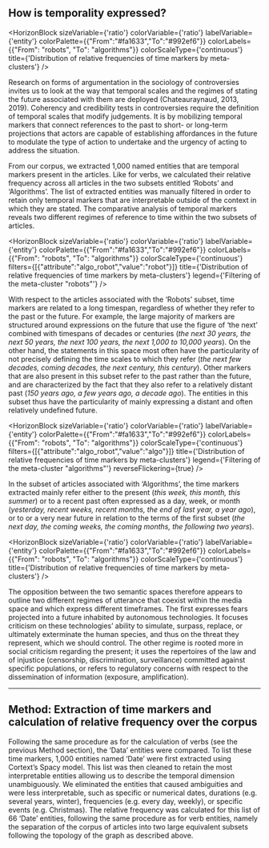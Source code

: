 
## How is temporality expressed?

<HorizonBlock 
  sizeVariable={'ratio'} 
  colorVariable={'ratio'} 
  labelVariable={'entity'} 
  colorPalette={{"From":"#fa1633","To":"#992ef6"}}
  colorLabels={{"From": "robots", "To": "algorithms"}}
  colorScaleType={'continuous'}
  title={'Distribution of relative frequencies of time markers by meta-clusters'}
/>

Research on forms of argumentation in the sociology of controversies invites us to look at the way that temporal scales and the regimes of stating the future associated with them are deployed (Chateauraynaud, 2013, 2019). Coherency and credibility tests in controversies require the definition of temporal scales that modify judgements. It is by mobilizing temporal markers that connect references to the past to short- or long-term projections that actors are capable of establishing affordances in the future to modulate the type of action to undertake and the urgency of acting to address the situation.

From our corpus, we extracted 1,000 named entities that are temporal markers present in the articles. Like for verbs, we calculated their relative frequency across all articles in the two subsets entitled ‘Robots’ and ‘Algorithms’. The list of extracted entities was manually filtered in order to retain only temporal markers that are interpretable outside of the context in which they are stated. The comparative analysis of temporal markers reveals two different regimes of reference to time within the two subsets of articles.

<HorizonBlock 
  sizeVariable={'ratio'} 
  colorVariable={'ratio'} 
  labelVariable={'entity'} 
  colorPalette={{"From":"#fa1633","To":"#992ef6"}}
  colorLabels={{"From": "robots", "To": "algorithms"}}
  colorScaleType={'continuous'}
  filters={[{"attribute":"algo_robot","value":"robot"}]}
  title={'Distribution of relative frequencies of time markers by meta-clusters'}
  legend={'Filtering of the meta-cluster "robots"'}
/>

With respect to the articles associated with the ‘Robots’ subset, time markers are related to a long timespan, regardless of whether they refer to the past or the future. For example, the large majority of markers are structured around expressions on the future that use the figure of ‘the next’ combined with timespans of decades or centuries (*the next 30 years, the next 50 years, the next 100 years, the next 1,000 to 10,000 years*). On the other hand, the statements in this space most often have the particularity of not precisely defining the time scales to which they refer (*the next few decades, coming decades, the next century, this century*). Other markers that are also present in this subset refer to the past rather than the future, and are characterized by the fact that they also refer to a relatively distant past (*150 years ago, a few years ago, a decade ago*). The entities in this subset thus have the particularity of mainly expressing a distant and often relatively undefined future.

<HorizonBlock 
  sizeVariable={'ratio'} 
  colorVariable={'ratio'} 
  labelVariable={'entity'} 
  colorPalette={{"From":"#fa1633","To":"#992ef6"}}
  colorLabels={{"From": "robots", "To": "algorithms"}}
  colorScaleType={'continuous'}
  filters={[{"attribute":"algo_robot","value":"algo"}]} 
  title={'Distribution of relative frequencies of time markers by meta-clusters'} 
  legend={'Filtering of the meta-cluster "algorithms"'}
  reverseFlickering={true}
/>

In the subset of articles associated with ‘Algorithms’, the time markers extracted mainly refer either to the present (*this week, this month, this summer*) or to a recent past often expressed as a day, week, or month (*yesterday, recent weeks, recent months, the end of last year, a year ago*), or to or a very near future in relation to the terms of the first subset (*the next day, the coming weeks, the coming months, the following two years*).

<HorizonBlock 
  sizeVariable={'ratio'} 
  colorVariable={'ratio'} 
  labelVariable={'entity'} 
  colorPalette={{"From":"#fa1633","To":"#992ef6"}}
  colorLabels={{"From": "robots", "To": "algorithms"}}
  colorScaleType={'continuous'}
  title={'Distribution of relative frequencies of time markers by meta-clusters'}
/>

The opposition between the two semantic spaces therefore appears to outline two different regimes of utterance that coexist within the media space and which express different timeframes. The first expresses fears projected into a future inhabited by autonomous technologies. It focuses criticism on these technologies’ ability to simulate, surpass, replace, or ultimately exterminate the human species, and thus on the threat they represent, which we should control. The other regime is rooted more in social criticism regarding the present; it uses the repertoires of the law and of injustice (censorship, discrimination, surveillance) committed against specific populations, or refers to regulatory concerns with respect to the dissemination of information (exposure, amplification).

---

## Method: Extraction of time markers and calculation of relative frequency over the corpus

Following the same procedure as for the calculation of verbs (see the previous Method section), the ‘Data’ entities were compared. To list these time markers, 1,000 entities named ‘Date’ were first extracted using Cortext’s Spacy model. This list was then cleaned to retain the most interpretable entities allowing us to describe the temporal dimension unambiguously. We eliminated the entities that caused ambiguities and were less interpretable, such as specific or numerical dates, durations (e.g. several years, winter), frequencies (e.g. every day, weekly), or specific events (e.g. Christmas). The relative frequency was calculated for this list of 66 ‘Date’ entities, following the same procedure as for verb entities, namely the separation of the corpus of articles into two large equivalent subsets following the topology of the graph as described above.



